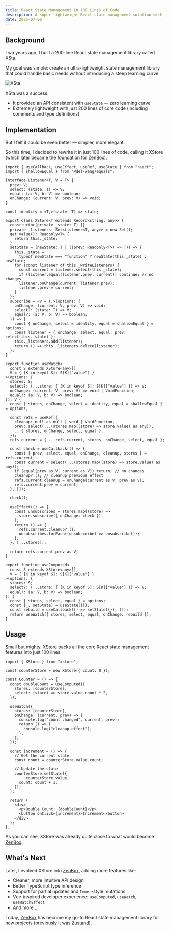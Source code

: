 ```yaml
---
title: React State Management in 100 Lines of Code
description: A super lightweight React state management solution with just 100 lines of core code
date: 2025-07-06
---
```


## Background

Two years ago, I built a 200-line React state management library called [XSta](https://github.com/idootop/xsta).

My goal was simple: create an ultra-lightweight state management library that could handle basic needs without introducing a steep learning curve.

![XSta](/images/xsta.webp)

XSta was a success:

- It provided an API consistent with `useState` — zero learning curve
- Extremely lightweight with just 200 lines of core code (including comments and type definitions)

## Implementation

But I felt it could be even better — simpler, more elegant.

So this time, I decided to rewrite it in just 100 lines of code, calling it XStore (which later became the foundation for [ZenBox](https://github.com/idootop/ZenBox)).

```tsx lineNumbers
import { useCallback, useEffect, useRef, useState } from "react";
import { shallowEqual } from "@del-wang/equals";

interface Listener<T, V = T> {
  prev: V;
  select: (state: T) => V;
  equal: (a: V, b: V) => boolean;
  onChange: (current: V, prev: V) => void;
}

const identity = <T,>(state: T) => state;

export class XStore<T extends Record<string, any>> {
  constructor(private _state: T) {}
  private _listeners: Set<Listener<T, any>> = new Set();
  get value(): Readonly<T> {
    return this._state;
  }
  setState = (newState: T | ((prev: Readonly<T>) => T)) => {
    this._state =
      typeof newState === "function" ? newState(this._state) : newState;
    for (const listener of this._writeListeners) {
      const current = listener.select(this._state);
      if (listener.equal(listener.prev, current)) continue; // no changes
      listener.onChange(current, listener.prev);
      listener.prev = current;
    }
  };
  subscribe = <V = T,>(options: {
    onChange: (current: V, prev: V) => void;
    select?: (state: T) => V;
    equal?: (a: V, b: V) => boolean;
  }) => {
    const { onChange, select = identity, equal = shallowEqual } = options;
    const listener = { onChange, select, equal, prev: select(this._state) };
    this._listeners.add(listener);
    return () => this._listeners.delete(listener);
  };
}

export function useWatch<
  const S extends XStore<any>[],
  V = { [K in keyof S]: S[K]["value"] }
>(options: {
  stores: S;
  select?: (...store: { [K in keyof S]: S[K]["value"] }) => V;
  onChange: (current: V, prev: V) => void | VoidFunction;
  equal?: (a: V, b: V) => boolean;
}): V {
  const { stores, onChange, select = identity, equal = shallowEqual } = options;

  const refs = useRef({
    cleanup: null as null | void | VoidFunction,
    prev: select(...(stores.map((store) => store.value) as any)),
    ...{ stores, onChange, select, equal },
  });
  refs.current = { ...refs.current, stores, onChange, select, equal };

  const check = useCallback(() => {
    const { prev, select, equal, onChange, cleanup, stores } = refs.current;
    const current = select(...(stores.map((store) => store.value) as any));
    if (equal(prev as V, current as V)) return; // no changes
    cleanup?.(); // cleanup previous effect
    refs.current.cleanup = onChange(current as V, prev as V);
    refs.current.prev = current;
  }, []);

  check();

  useEffect(() => {
    const unsubscribes = stores.map((store) =>
      store.subscribe({ onChange: check })
    );
    return () => {
      refs.current.cleanup?.();
      unsubscribes.forEach((unsubscribe) => unsubscribe());
    };
  }, [...stores]);

  return refs.current.prev as V;
}

export function useComputed<
  const S extends XStore<any>[],
  V = { [K in keyof S]: S[K]["value"] }
>(options: {
  stores: S;
  select?: (...store: { [K in keyof S]: S[K]["value"] }) => V;
  equal?: (a: V, b: V) => boolean;
}) {
  const { stores, select, equal } = options;
  const [_, setState] = useState({});
  const rebuild = useCallback(() => setState({}), []);
  return useWatch({ stores, select, equal, onChange: rebuild });
}
```

## Usage

Small but mighty. XStore packs all the core React state management features into just 100 lines:

```tsx
import { XStore } from "xstore";

const counterStore = new XStore({ count: 0 });

const Counter = () => {
  const doubleCount = useComputed({
    stores: [counterStore],
    select: (store) => store.value.count * 2,
  });

  useWatch({
    stores: [counterStore],
    onChange: (current, prev) => {
      console.log("count changed", current, prev);
      return () => {
        console.log("cleanup effect");
      };
    },
  });

  const increment = () => {
    // Get the current state
    const count = counterStore.value.count;

    // Update the state
    counterStore.setState({
      ...counterStore.value,
      count: count + 1,
    });
  };

  return (
    <div>
      <p>Double Count: {doubleCount}</p>
      <button onClick={increment}>Increment</button>
    </div>
  );
};
```

As you can see, XStore was already quite close to what would become [ZenBox](https://github.com/idootop/ZenBox).

## What's Next

Later, I evolved XStore into [ZenBox](https://github.com/idootop/ZenBox), adding more features like:

- Cleaner, more intuitive API design
- Better TypeScript type inference
- Support for partial updates and `Immer`-style mutations
- Vue-inspired developer experience: `useComputed`, `useWatch`, `useWatchEffect`
- And more...

Today, [ZenBox](https://github.com/idootop/ZenBox) has become my go-to React state management library for new projects (previously it was [Zustand](https://github.com/pmndrs/zustand)).
